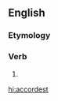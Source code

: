 ==English==

===Etymology===
{{suffix|accord|est|lang=en}}

===Verb===
{{head|en|verb form}}

# {{en-archaic second-person singular of|accord}}

[[hi:accordest]]